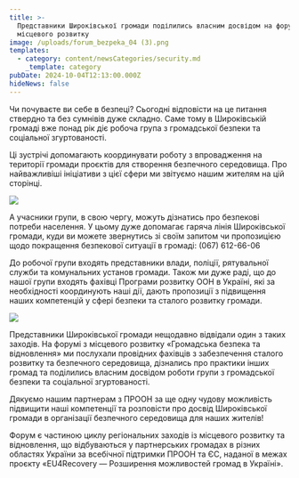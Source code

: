 ```yaml
---
title: >-
  Представники Широківської громади поділились власним досвідом на форумі з
  місцевого розвитку
image: /uploads/forum_bezpeka_04 (3).png
templates:
  - category: content/newsCategories/security.md
    _template: category
pubDate: 2024-10-04T12:13:00.000Z
hideNews: false
---
```


Чи почуваєте ви себе в безпеці? Сьогодні відповісти на це питання ствердно та без сумнівів дуже складно. Саме тому в Широківській громаді вже понад рік діє робоча група з громадської безпеки та соціальної згуртованості. 

Ці зустрічі допомагають координувати роботу з впровадження на території громади проєктів для створення безпечного середовища. Про найважливіші ініціативи з цієї сфери ми звітуємо нашим жителям на цій сторінці. 

![](</uploads/forum_bezpeka_04 (2).png>)

А учасники групи, в свою чергу, можуть дізнатись про безпекові потреби населення. У цьому дуже допомагає гаряча лінія Широківської громади, куди ви можете звернутись зі своїм запитом чи пропозицією щодо покращення безпекової ситуації в громаді: (067) 612-66-06

До робочої групи входять представники влади, поліції, рятувальної служби та комунальних установ громади. Також ми дуже раді, що до нашої групи входять фахівці Програми розвитку ООН в Україні, які за необхідності координують наші дії, дають пропозиції з підвищення наших компетенцій у сфері безпеки та сталого розвитку громади. 

![](</uploads/forum_bezpeka_04 (1).png>)

Представники Широківської громади нещодавно відвідали один з таких заходів. На форумі з місцевого розвитку «Громадська безпека та відновлення» ми послухали провідних фахівців з забезпечення сталого розвитку та безпечного середовища, дізнались про практики інших громад та поділились власним досвідом роботи групи з громадської безпеки та соціальної згуртованості. 

Дякуємо нашим партнерам з ПРООН за ще одну чудову можливість підвищити наші компетенції та розповісти про досвід Широківської громади в організації безпечного середовища для наших жителів!

Форум є частиною циклу регіональних заходів із місцевого розвитку та відновлення, що відбуваються у партнерських громадах в різних областях України за всебічної підтримки ПРООН та ЄС, наданої в межах проєкту «EU4Recovery — Розширення можливостей громад в Україні».
